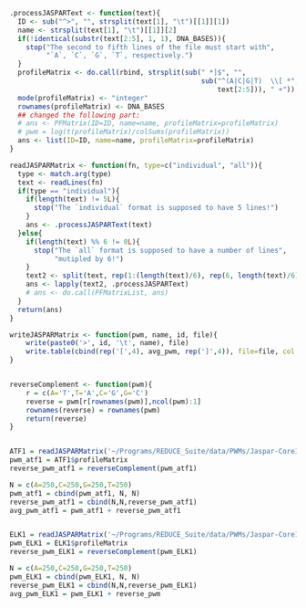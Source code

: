 ```r
.processJASPARText <- function(text){
  ID <- sub("^>", "", strsplit(text[1], "\t")[[1]][1])
  name <- strsplit(text[1], "\t")[[1]][2]
  if(!identical(substr(text[2:5], 1, 1), DNA_BASES)){
    stop("The second to fifth lines of the file must start with",
         "`A`, `C`, `G`, `T`, respectively.")
  }
  profileMatrix <- do.call(rbind, strsplit(sub(" *]$", "", 
                                               sub("^(A|C|G|T)  \\[ *", "",
                                                   text[2:5])), " +"))
  mode(profileMatrix) <- "integer"
  rownames(profileMatrix) <- DNA_BASES
  ## changed the following part:
  # ans <- PFMatrix(ID=ID, name=name, profileMatrix=profileMatrix)
  # pwm = log(t(profileMatrix)/colSums(profileMatrix))
  ans <- list(ID=ID, name=name, profileMatrix=profileMatrix)
}

readJASPARMatrix <- function(fn, type=c("individual", "all")){
  type <- match.arg(type)
  text <- readLines(fn)
  if(type == "individual"){
    if(length(text) != 5L){
      stop("The `individual` format is supposed to have 5 lines!")
    }
    ans <- .processJASPARText(text)
  }else{
    if(length(text) %% 6 != 0L){
      stop("The `all` format is supposed to have a number of lines",
           "mutipled by 6!")
    }
    text2 <- split(text, rep(1:(length(text)/6), rep(6, length(text)/6)))
    ans <- lapply(text2, .processJASPARText)
    # ans <- do.call(PFMatrixList, ans)
  }
  return(ans)
}

writeJASPARMatrix <- function(pwm, name, id, file){
    write(paste0('>', id, '\t', name), file)
    write.table(cbind(rep('[',4), avg_pwm, rep(']',4)), file=file, col.names=F, quote=F, append=T)
}


reverseComplement <- function(pwm){
    r = c(A='T',T='A',C='G',G='C')
    reverse = pwm[r[rownames(pwm)],ncol(pwm):1]
    rownames(reverse) = rownames(pwm)
    return(reverse)
}


ATF1 = readJASPARMatrix('~/Programs/REDUCE_Suite/data/PWMs/Jaspar-Core16/MA0604.1.pwm')
pwm_atf1 = ATF1$profileMatrix
reverse_pwm_atf1 = reverseComplement(pwm_atf1)

N = c(A=250,C=250,G=250,T=250)
pwm_atf1 = cbind(pwm_atf1, N, N)
reverse_pwm_atf1 = cbind(N,N,reverse_pwm_atf1)
avg_pwm_atf1 = pwm_atf1 + reverse_pwm_atf1


ELK1 = readJASPARMatrix('~/Programs/REDUCE_Suite/data/PWMs/Jaspar-Core16/MA0028.2.pwm')
pwm_ELK1 = ELK1$profileMatrix
reverse_pwm_ELK1 = reverseComplement(pwm_ELK1)

N = c(A=250,C=250,G=250,T=250)
pwm_ELK1 = cbind(pwm_ELK1, N, N)
reverse_pwm_ELK1 = cbind(N,N,reverse_pwm_ELK1)
avg_pwm_ELK1 = pwm_ELK1 + reverse_pwm


```